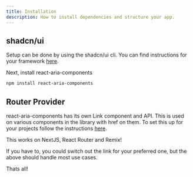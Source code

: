 ```yaml
---
title: Installation
description: How to install dependencies and structure your app.
---
```


## shadcn/ui

Setup can be done by using the shadcn/ui cli. You can find instructions for your framework [here](https://ui.shadcn.com/docs/installation).

Next, install react-aria-components

```bash
npm install react-aria-components
```

## Router Provider

react-aria-components has its own Link component and API. This is used on various components in the library with href on them. To set this up for your projects
follow the instructions [here](https://react-spectrum.adobe.com/react-aria/routing.html#introduction).

This works on NextJS, React Router and Remix!

If you have to, you could switch out the link for your preferred one, but the above should handle most use cases.

Thats all!
